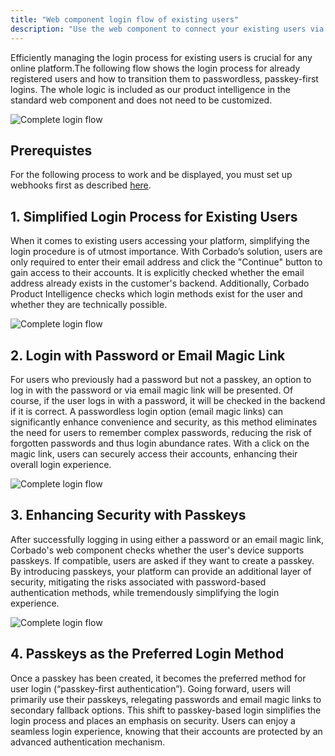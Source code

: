 ```yaml
---
title: "Web component login flow of existing users"
description: "Use the web component to connect your existing users via webhooks."
---
```


Efficiently managing the login process for existing users is crucial for any online platform.The following flow shows the login process for already registered users and how to transition them to passwordless, passkey-first logins. The whole logic is included as our product intelligence in the standard web component and does not need to be customized.

![Complete login flow](/images/products/corbado-connect/connect-via-webhooks/webcomponent-login-flow/webcomponent-login-flow.jpeg)

## Prerequistes

For the following process to work and be displayed, you must set up webhooks first as described [here](webhooks/).

## 1. Simplified Login Process for Existing Users

When it comes to existing users accessing your platform, simplifying the login procedure is of utmost importance. With Corbado’s solution, users are only required to enter their email address and click the "Continue" button to gain access to their accounts. It is explicitly checked whether the email address already exists in the customer's backend. Additionally, Corbado Product Intelligence checks which login methods exist for the user and whether they are technically possible.

![Complete login flow](/images/products/corbado-connect/connect-via-webhooks/webcomponent-login-flow/login.webp)

## 2. Login with Password or Email Magic Link

For users who previously had a password but not a passkey, an option to log in with the password or via email magic link will be presented. Of course, if the user logs in with a password, it will be checked in the backend if it is correct. A passwordless login option (email magic links) can significantly enhance convenience and security, as this method eliminates the need for users to remember complex passwords, reducing the risk of forgotten passwords and thus login abundance rates. With a click on the magic link, users can securely access their accounts, enhancing their overall login experience.

![Complete login flow](/images/products/corbado-connect/connect-via-webhooks/webcomponent-login-flow/login-fallback.webp)

## 3. Enhancing Security with Passkeys

After successfully logging in using either a password or an email magic link, Corbado's web component checks whether the user's device supports passkeys. If compatible, users are asked if they want to create a passkey. By introducing passkeys, your platform can provide an additional layer of security, mitigating the risks associated with password-based authentication methods, while tremendously simplifying the login experience.

![Complete login flow](/images/products/corbado-connect/connect-via-webhooks/webcomponent-login-flow/passkey-create.webp)

## 4. Passkeys as the Preferred Login Method

Once a passkey has been created, it becomes the preferred method for user login (“passkey-first authentication”). Going forward, users will primarily use their passkeys, relegating passwords and email magic links to secondary fallback options. This shift to passkey-based login simplifies the login process and places an emphasis on security. Users can enjoy a seamless login experience, knowing that their accounts are protected by an advanced authentication mechanism.
